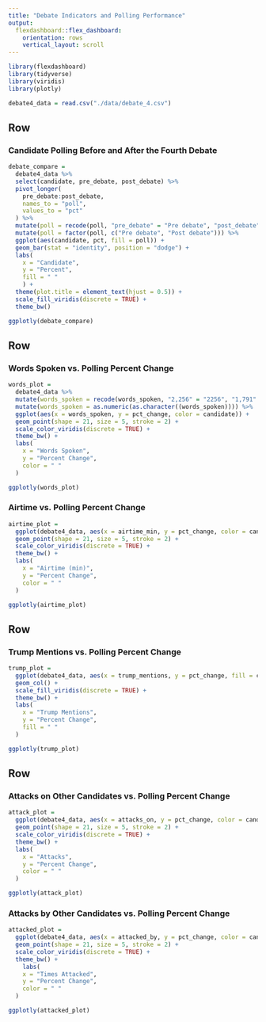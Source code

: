 ```yaml
---
title: "Debate Indicators and Polling Performance"
output: 
  flexdashboard::flex_dashboard:
    orientation: rows
    vertical_layout: scroll
---
```


```r
library(flexdashboard)
library(tidyverse)
library(viridis)
library(plotly)

debate4_data = read.csv("./data/debate_4.csv")
```

Row {data-height=550 }
-----------------------------------------------------------------------

### Candidate Polling Before and After the Fourth Debate 

```r
debate_compare = 
  debate4_data %>% 
  select(candidate, pre_debate, post_debate) %>% 
  pivot_longer(
    pre_debate:post_debate,
    names_to = "poll", 
    values_to = "pct"
  ) %>% 
  mutate(poll = recode(poll, "pre_debate" = "Pre debate", "post_debate" = "Post debate")) %>% 
  mutate(poll = factor(poll, c("Pre debate", "Post debate"))) %>% 
  ggplot(aes(candidate, pct, fill = poll)) +
  geom_bar(stat = "identity", position = "dodge") +
  labs(
    x = "Candidate",
    y = "Percent",
    fill = " "
    ) +
  theme(plot.title = element_text(hjust = 0.5)) +
  scale_fill_viridis(discrete = TRUE) +
  theme_bw()

ggplotly(debate_compare)
```

Row {data-height=350}
-----------------------------------------------------------------------

### Words Spoken vs. Polling Percent Change

```r
words_plot = 
  debate4_data %>% 
  mutate(words_spoken = recode(words_spoken, "2,256" = "2256", "1,791" = "1791", "2,266" = "2266", "2,559" = "2559", "1,497" = "1497", "3,695" = "3695", "2,267" = "2267", "2,085" = "2085", "3,064" = "3064", "1,666" = "1666")) %>% 
  mutate(words_spoken = as.numeric(as.character((words_spoken)))) %>% 
  ggplot(aes(x = words_spoken, y = pct_change, color = candidate)) + 
  geom_point(shape = 21, size = 5, stroke = 2) +
  scale_color_viridis(discrete = TRUE) +
  theme_bw() +
  labs(
    x = "Words Spoken",
    y = "Percent Change",
    color = " "
  )

ggplotly(words_plot)
```

### Airtime vs. Polling Percent Change

```r
airtime_plot = 
  ggplot(debate4_data, aes(x = airtime_min, y = pct_change, color = candidate)) + 
  geom_point(shape = 21, size = 5, stroke = 2) +
  scale_color_viridis(discrete = TRUE) +
  theme_bw() +
  labs(
    x = "Airtime (min)",
    y = "Percent Change",
    color = " "
  )

ggplotly(airtime_plot)
```

Row {data-height=550}
-----------------------------------------------------------------------

### Trump Mentions vs. Polling Percent Change

```r
trump_plot = 
  ggplot(debate4_data, aes(x = trump_mentions, y = pct_change, fill = candidate)) + 
  geom_col() +
  scale_fill_viridis(discrete = TRUE) +
  theme_bw() +
  labs(
    x = "Trump Mentions",
    y = "Percent Change",
    fill = " "
  )

ggplotly(trump_plot)
```

Row {data-height=350}
-----------------------------------------------------------------------

### Attacks on Other Candidates vs. Polling Percent Change

```r
attack_plot = 
  ggplot(debate4_data, aes(x = attacks_on, y = pct_change, color = candidate)) + 
  geom_point(shape = 21, size = 5, stroke = 2) +
  scale_color_viridis(discrete = TRUE) +
  theme_bw() +
  labs(
    x = "Attacks",
    y = "Percent Change",
    color = " "
  )

ggplotly(attack_plot)
```

### Attacks by Other Candidates vs. Polling Percent Change

```r
attacked_plot = 
  ggplot(debate4_data, aes(x = attacked_by, y = pct_change, color = candidate)) + 
  geom_point(shape = 21, size = 5, stroke = 2) +
  scale_color_viridis(discrete = TRUE) +
  theme_bw() +
    labs(
    x = "Times Attacked",
    y = "Percent Change",
    color = " "
  )

ggplotly(attacked_plot)
```


